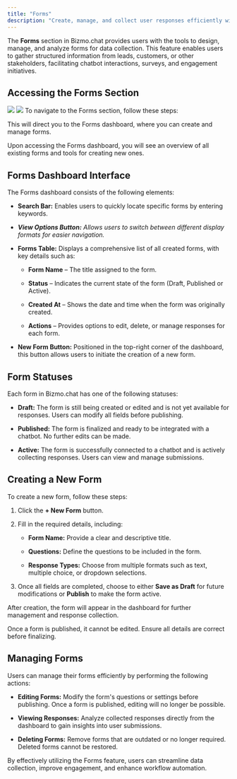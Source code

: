 ```yaml
---
title: "Forms"
description: "Create, manage, and collect user responses efficiently with customizable forms."
---
```


The **Forms** section in Bizmo.chat provides users with the tools to design, manage, and analyze forms for data collection. This feature enables users to gather structured information from leads, customers, or other stakeholders, facilitating chatbot interactions, surveys, and engagement initiatives.

## **Accessing the Forms Section**
<img className="block w-full dark:hidden" src="/images/formslight.png" />
<img className="hidden w-full dark:block" src="/images/formsdark.png" />
To navigate to the Forms section, follow these steps:

<Steps>
  <Step title="Log in to your Bizmo.chat account." />

  <Step title="Open the left sidebar menu." />

  <Step title="Locate and click on 'Forms' under the Engagement category." />
</Steps>

This will direct you to the Forms dashboard, where you can create and manage forms.

<Info>
  Upon accessing the Forms dashboard, you will see an overview of all existing forms and tools for creating new ones.
</Info>

## **Forms Dashboard Interface**

The Forms dashboard consists of the following elements:

* **Search Bar:** Enables users to quickly locate specific forms by entering keywords.

* ***View Options Button:** Allows users to switch between different display formats for easier navigation.*

* **Forms Table:** Displays a comprehensive list of all created forms, with key details such as:

  * **Form Name** – The title assigned to the form.

  * **Status** – Indicates the current state of the form (Draft, Published or Active).

  * **Created At** – Shows the date and time when the form was originally created.

  * **Actions** – Provides options to edit, delete, or manage responses for each form.

* **New Form Button:** Positioned in the top-right corner of the dashboard, this button allows users to initiate the creation of a new form.

## Form Statuses

Each form in Bizmo.chat has one of the following statuses:

* **Draft:** The form is still being created or edited and is not yet available for responses. Users can modify all fields before publishing.

* **Published:** The form is finalized and ready to be integrated with a chatbot. No further edits can be made.

* **Active:** The form is successfully connected to a chatbot and is actively collecting responses. Users can view and manage submissions.

## **Creating a New Form**

To create a new form, follow these steps:

1. Click the **+ New Form** button.

2. Fill in the required details, including:

   * **Form Name:** Provide a clear and descriptive title.

   * **Questions:** Define the questions to be included in the form.

   * **Response Types:** Choose from multiple formats such as text, multiple choice, or dropdown selections.

3. Once all fields are completed, choose to either **Save as Draft** for future modifications or **Publish** to make the form active.

After creation, the form will appear in the dashboard for further management and response collection.

<Warning>
  Once a form is published, it cannot be edited. Ensure all details are correct before finalizing.
</Warning>

## **Managing Forms**

Users can manage their forms efficiently by performing the following actions:

* **Editing Forms:** Modify the form's questions or settings before publishing. Once a form is published, editing will no longer be possible.

* **Viewing Responses:** Analyze collected responses directly from the dashboard to gain insights into user submissions.

* **Deleting Forms:** Remove forms that are outdated or no longer required. Deleted forms cannot be restored.

By effectively utilizing the Forms feature, users can streamline data collection, improve engagement, and enhance workflow automation.
